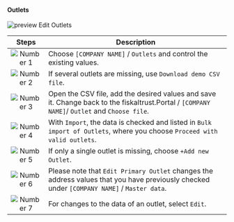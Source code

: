 #### Outlets

![preview Edit Outlets](images/checking-outlets-23-02-07-DE.png "https://portal-sandbox.fiskaltrust.TLD/AccountOutlet")



| Steps | Description                                                                                                                |
|:---------------------------:|--------------------------------------------------------------------------------------------------------------------------------|
|![Number 1](../../../../../images/numbers/circle-1o.png) |Choose `[COMPANY NAME]` / `Outlets` and control the existing values. |
|![Number 2](../../../../../images/numbers/circle-2o.png) |If several outlets are missing, use `Download demo CSV file`.  |
|![Number 3](../../../../../images/numbers/circle-3o.png) |Open the CSV file, add the desired values and save it. Change back to the fiskaltrust.Portal / `[COMPANY NAME]`/ `Outlet` and `Choose file`. |
|![Number 4](../../../../../images/numbers/circle-4o.png) |With `Import`, the data is checked and listed in `Bulk import of Outlets`, where you choose `Proceed with valid outlets`.  |
|![Number 5](../../../../../images/numbers/circle-5o.png) |If only a single outlet is missing, choose `+Add new Outlet`.  |
|![Number 6](../../../../../images/numbers/circle-6o.png) |Please note that `Edit Primary Outlet` changes the address values that you have previously checked under `[COMPANY NAME]` / `Master data`.  |
|![Number 7](../../../../../images/numbers/circle-7o.png) |For changes to the data of an outlet, select `Edit`.|
